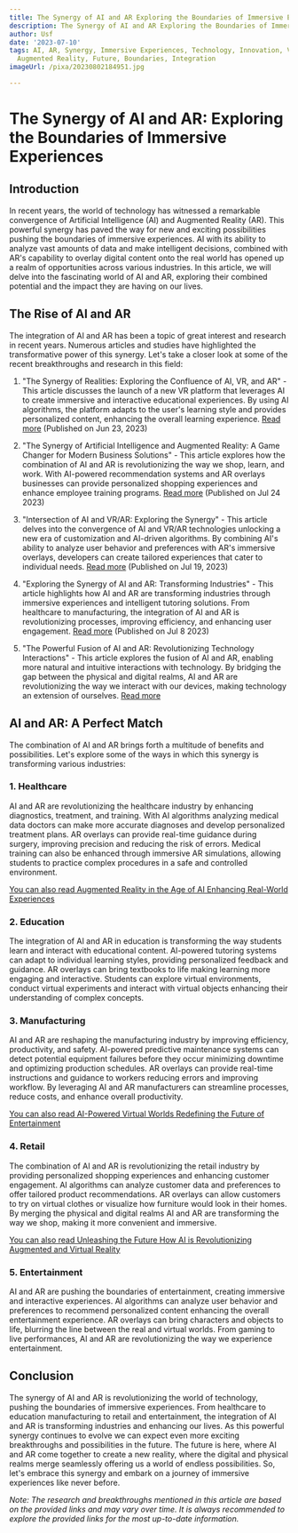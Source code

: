 ```yaml
---
title: The Synergy of AI and AR Exploring the Boundaries of Immersive Experiences
description: The Synergy of AI and AR Exploring the Boundaries of Immersive Experiences
author: Usf
date: '2023-07-10'
tags: AI, AR, Synergy, Immersive Experiences, Technology, Innovation, Virtual Reality,
  Augmented Reality, Future, Boundaries, Integration
imageUrl: /pixa/20230802184951.jpg

---
```

# The Synergy of AI and AR:  Exploring the Boundaries of Immersive  Experiences

## Introduction

In recent years, the world of technology has witnessed a remarkable convergence  of Artificial Intelligence (AI) and Augmented Reality (AR). This powerful synergy has  paved the way for  new and exciting possibilities pushing the boundaries of immersive experiences. AI with its ability to analyze vast amounts of data and make intelligent decisions, combined with AR's capability to overlay digital content onto the real world has opened up a realm of opportunities across various industries. In this  article, we will delve into the fascinating world of AI and AR,  exploring their combined potential and the impact they  are having on our lives.

## The Rise of AI and AR

The integration of AI and AR has been a topic of great interest and research in  recent years. Numerous  articles and  studies have highlighted the transformative power of this synergy. Let's take  a closer  look at some of  the recent breakthroughs and  research  in this field:

1. "The Synergy of Realities: Exploring the Confluence of AI, VR, and AR" - This article  discusses the launch of a new VR platform that  leverages AI to create immersive and interactive educational experiences. By using AI algorithms, the platform  adapts to  the user's learning style and provides personalized  content, enhancing the overall learning experience. [Read more](https://www.linkedin.com/pulse/synergy-realities-exploring-confluence-ai-vr-ar-david-cain) (Published on Jun 23, 2023)

2. "The Synergy of Artificial  Intelligence and Augmented Reality: A Game Changer for  Modern Business Solutions"  - This article explores how the combination of  AI and  AR is  revolutionizing the way we shop, learn, and work. With AI-powered recommendation systems and AR overlays businesses can provide personalized shopping experiences and  enhance employee training programs. [Read more](https://fagenwasanni.com/news/the-synergy-of-artificial-intelligence-and-augmented-reality-a-game-changer-for-modern-business-solutions/49976/) (Published on Jul 24 2023)

3. "Intersection of AI and VR/AR: Exploring the Synergy" - This article  delves into the  convergence of AI and  VR/AR technologies unlocking a new era of customization and AI-driven algorithms. By combining AI's ability to analyze user behavior  and preferences with AR's immersive overlays, developers can create tailored experiences that cater to individual needs. [Read more](https://medium.com/@wiz-wizdomgr/intersection-of-ai-and-vr-ar-exploring-the-synergy-89dc17820aad) (Published on Jul 19, 2023)

4. "Exploring the Synergy of AI and AR: Transforming  Industries"  - This article highlights how AI and AR are transforming industries through immersive experiences and intelligent tutoring solutions. From healthcare to manufacturing, the integration of AI and AR is revolutionizing processes, improving efficiency, and  enhancing  user engagement. [Read more](https://medium.com/@fa1667590/exploring-the-synergy-of-ai-and-ar-transforming-industries-100155c1f5fa) (Published on Jul 8 2023)

5. "The Powerful  Fusion of AI and AR: Revolutionizing Technology Interactions" - This article  explores the fusion of AI  and AR, enabling  more natural  and intuitive  interactions with technology. By bridging the gap between the physical and digital realms, AI and AR are revolutionizing the way we interact with our devices, making technology an extension of ourselves. [Read more](https://vossle.ai/blog/the-powerful-fusion-of-ai-and-ar-revolutionizing-technology-interactions/?amp=1)

## AI and  AR: A Perfect Match

The combination of AI and AR brings forth a multitude of benefits and possibilities.  Let's explore some of  the ways in which this  synergy is transforming various industries:

### 1. Healthcare

AI and AR are revolutionizing the  healthcare industry  by enhancing  diagnostics, treatment, and training. With AI algorithms analyzing medical data doctors can make more accurate diagnoses and develop personalized treatment plans. AR  overlays can provide real-time guidance during  surgery, improving precision and reducing the risk of errors. Medical training can also be enhanced through immersive AR simulations, allowing students  to practice  complex procedures in a safe and controlled environment.

[You can also read Augmented Reality in the Age of AI Enhancing Real-World Experiences](Augmented%20Reality%20in%20the%20Age%20of%20AI%20Enhancing%20Real-World%20Experiences)


### 2. Education

The integration of AI and AR in education is transforming the way students learn and interact with educational content. AI-powered tutoring systems can adapt to individual learning styles, providing personalized feedback and guidance. AR overlays can bring textbooks to life making learning more engaging and interactive. Students can  explore virtual environments, conduct virtual experiments and interact with virtual objects enhancing their understanding of complex concepts.

### 3. Manufacturing

AI and AR are reshaping the manufacturing industry by improving  efficiency, productivity,  and safety. AI-powered predictive maintenance systems can detect potential equipment failures before they occur minimizing downtime  and optimizing production schedules.  AR overlays can provide real-time instructions  and  guidance to workers reducing errors and improving workflow. By  leveraging AI and  AR manufacturers can streamline processes, reduce costs, and  enhance overall productivity.

[You can also read AI-Powered Virtual Worlds  Redefining the Future of Entertainment](AI-Powered%20Virtual%20Worlds%20Redefining%20the%20Future%20of%20Entertainment)


### 4.  Retail

The  combination of AI and AR is revolutionizing the retail industry by providing personalized shopping experiences and enhancing customer engagement. AI algorithms can analyze customer data and  preferences to offer tailored product recommendations. AR  overlays can allow customers to try on virtual clothes or visualize how furniture would look in their homes. By merging the physical and digital realms AI and AR are transforming the  way we shop, making it more convenient and immersive.

[You can also read  Unleashing  the Future  How  AI is  Revolutionizing Augmented and Virtual Reality](Unleashing%20the%20Future%20How%20AI%20is%20Revolutionizing%20Augmented%20and%20Virtual%20Reality)


### 5. Entertainment

AI and AR are pushing  the boundaries of  entertainment, creating immersive and interactive experiences. AI algorithms can  analyze user behavior and preferences to recommend personalized content enhancing the overall entertainment experience. AR overlays can bring characters and objects to life, blurring the line between the real  and virtual worlds. From gaming to live performances, AI and AR are revolutionizing the way we experience entertainment.

## Conclusion

The synergy of AI and  AR  is  revolutionizing the world of technology, pushing the boundaries of immersive experiences. From healthcare to education manufacturing to retail and entertainment, the integration of AI and AR is transforming industries and enhancing our lives.  As this powerful synergy continues  to  evolve we can  expect even more exciting breakthroughs and possibilities in the future. The future is here,  where AI and AR come together to create a new reality, where the digital and  physical realms merge seamlessly offering  us a world of endless possibilities. So, let's embrace this  synergy and  embark  on a journey of immersive experiences like never before.

*Note: The  research and breakthroughs  mentioned in this  article are based on  the provided links and may vary  over time.  It is  always recommended to  explore the provided links  for the most up-to-date information.*